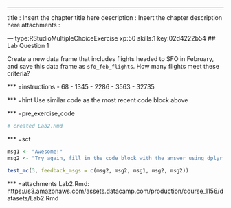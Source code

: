 ---
title       : Insert the chapter title here
description : Insert the chapter description here
attachments :

--- type:RStudioMultipleChoiceExercise xp:50 skills:1 key:02d4222b54
## Lab Question 1

Create a new data frame that includes flights headed to SFO in February, and save 
this data frame as `sfo_feb_flights`. How many flights meet these criteria? 

*** =instructions
- 68
- 1345
- 2286
- 3563
- 32735

*** =hint
Use similar code as the most recent code block above

*** =pre_exercise_code
```r
# created Lab2.Rmd
```

*** =sct
```r
msg1 <- "Awesome!"
msg2 <- "Try again, fill in the code block with the answer using dplyr's `filter`."

test_mc(3, feedback_msgs = c(msg2, msg2, msg1, msg2, msg2))
```

*** =attachments
Lab2.Rmd: https://s3.amazonaws.com/assets.datacamp.com/production/course_1156/datasets/Lab2.Rmd
